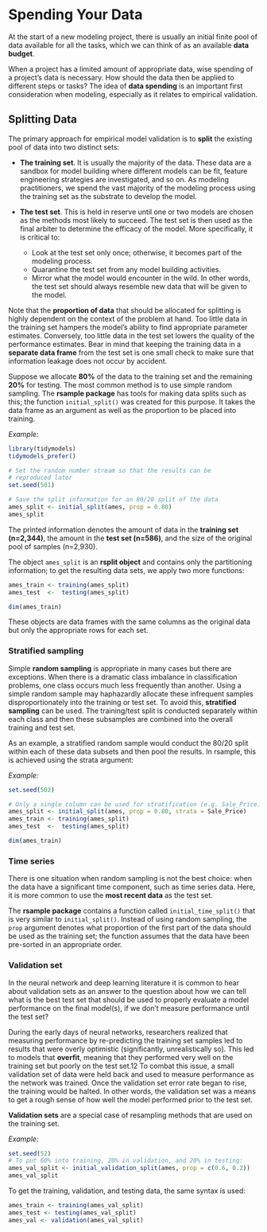 # Spending Your Data

At the start of a new modeling project, there is usually an initial finite pool of data available for all the tasks, which we can think of as an available **data budget**.

When a project has a limited amount of appropriate data, wise spending of a project’s data is necessary. How should the data then be applied to different steps or tasks? The idea of **data spending** is an important first consideration when modeling, especially as it relates to empirical validation.

## Splitting Data

The primary approach for empirical model validation is to **split** the existing pool of data into two distinct sets:

-   **The training set**. It is usually the majority of the data. These data are a sandbox for model building where different models can be fit, feature engineering strategies are investigated, and so on. As modeling practitioners, we spend the vast majority of the modeling process using the training set as the substrate to develop the model.

-   **The test set**. This is held in reserve until one or two models are chosen as the methods most likely to succeed. The test set is then used as the final arbiter to determine the efficacy of the model. More specifically, it is critical to:

    -   Look at the test set only once; otherwise, it becomes part of the modeling process.
    -   Quarantine the test set from any model building activities.
    -   Mirror what the model would encounter in the wild. In other words, the test set should always resemble new data that will be given to the model.

Note that the **proportion of data** that should be allocated for splitting is highly dependent on the context of the problem at hand. Too little data in the training set hampers the model’s ability to find appropriate parameter estimates. Conversely, too little data in the test set lowers the quality of the performance estimates. Bear in mind that keeping the training data in a **separate data frame** from the test set is one small check to make sure that information leakage does not occur by accident.

Suppose we allocate **80%** of the data to the training set and the remaining **20%** for testing. The most common method is to use simple random sampling. The **rsample package** has tools for making data splits such as this; the function `initial_split()` was created for this purpose. It takes the data frame as an argument as well as the proportion to be placed into training.

*Example:*

```r
library(tidymodels)
tidymodels_prefer()

# Set the random number stream so that the results can be 
# reproduced later
set.seed(501)

# Save the split information for an 80/20 split of the data
ames_split <- initial_split(ames, prop = 0.80)
ames_split
```

The printed information denotes the amount of data in the **training set (n=2,344)**, the amount in the **test set (n=586)**, and the size of the original pool of samples (n=2,930).

The object `ames_split` is an **rsplit object** and contains only the partitioning information; to get the resulting data sets, we apply two more functions:

```r
ames_train <- training(ames_split)
ames_test  <-  testing(ames_split)

dim(ames_train)
```

These objects are data frames with the same columns as the original data but only the appropriate rows for each set.

### Stratified sampling

Simple **random sampling** is appropriate in many cases but there are exceptions. When there is a dramatic class imbalance in classification problems, one class occurs much less frequently than another. Using a simple random sample may haphazardly allocate these infrequent samples disproportionately into the training or test set. To avoid this, **stratified sampling** can be used. The training/test split is conducted separately within each class and then these subsamples are combined into the overall training and test set.

As an example, a stratified random sample would conduct the 80/20 split within each of these data subsets and then pool the results. In rsample, this is achieved using the strata argument:

*Example:*

```r
set.seed(502)

# Only a single column can be used for stratification (e.g. Sale_Price)
ames_split <- initial_split(ames, prop = 0.80, strata = Sale_Price)
ames_train <- training(ames_split)
ames_test  <-  testing(ames_split)

dim(ames_train)
```

### Time series

There is one situation when random sampling is not the best choice: when the data have a significant time component, such as time series data. Here, it is more common to use the **most recent data** as the test set.

The **rsample package** contains a function called `initial_time_split()` that is very similar to `initial_split()`. Instead of using random sampling, the `prop` argument denotes what proportion of the first part of the data should be used as the training set; the function assumes that the data have been pre-sorted in an appropriate order.

### Validation set

In the neural network and deep learning literature it is common to hear about validation sets as an answer to the question about how we can tell what is the best test set that should be used to properly evaluate a model performance on the final model(s), if we don’t measure performance until the test set?

During the early days of neural networks, researchers realized that measuring performance by re-predicting the training set samples led to results that were overly optimistic (significantly, unrealistically so). This led to models that **overfit**, meaning that they performed very well on the training set but poorly on the test set.12 To combat this issue, a small validation set of data were held back and used to measure performance as the network was trained. Once the validation set error rate began to rise, the training would be halted. In other words, the validation set was a means to get a rough sense of how well the model performed prior to the test set.

**Validation sets** are a special case of resampling methods that are used on the training set.

*Example:*

```r
set.seed(52)
# To put 60% into training, 20% in validation, and 20% in testing:
ames_val_split <- initial_validation_split(ames, prop = c(0.6, 0.2))
ames_val_split
```

To get the training, validation, and testing data, the same syntax is used:

```r
ames_train <- training(ames_val_split)
ames_test <- testing(ames_val_split)
ames_val <- validation(ames_val_split)
```
